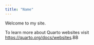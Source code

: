 ```yaml
---
title: "Name"
---
```


Welcome to my site.

To learn more about Quarto websites visit <https://quarto.org/docs/websites>.BB
